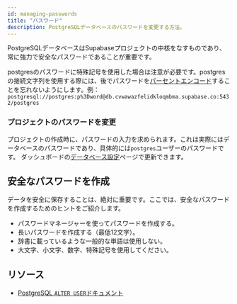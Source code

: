 ```yaml
---
id: managing-passwords
title: "パスワード"
description: PostgreSQLデータベースのパスワードを変更する方法。
---
```



PostgreSQLデータベースはSupabaseプロジェクトの中核をなすものであり、常に強力で安全なパスワードであることが重要です。

<!-- textlint-disable prh -->
postgresのパスワードに特殊記号を使用した場合は注意が必要です。postgresの接続文字列を使用する際には、後でパスワードを[パーセントエンコード](https://en.wikipedia.org/wiki/Percent-encoding)することを忘れないようにします。例：`postgresql://postgres:p%3Dword@db.cvwawazfelidkloqmbma.supabase.co:5432/postgres`
<!-- textlint-enable prh -->


### プロジェクトのパスワードを変更

プロジェクトの作成時に、パスワードの入力を求められます。これは実際にはデータベースのパスワードであり、具体的には`postgres`ユーザーのパスワードです。
ダッシュボードの[データベース設定](https://app.supabase.com/project/_/settings/database)ページで更新できます。


## 安全なパスワードを作成

データを安全に保存することは、絶対に重要です。ここでは、安全なパスワードを作成するためのヒントをご紹介します。

- パスワードマネージャーを使ってパスワードを作成する。
- 長いパスワードを作成する（最低12文字）。
- 辞書に載っているような一般的な単語は使用しない。
- 大文字、小文字、数字、特殊記号を使用してください。

## リソース

- [PostgreSQL `ALTER USER`ドキュメント](https://www.postgresql.org/docs/12/sql-alteruser.html)

